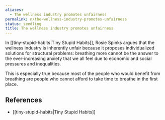 ```yaml
---
aliases:
  - The wellness industry promotes unfairness
permalink: n/the-wellness-industry-promotes-unfairness
status: seedling
title: The wellness industry promotes unfairness
---
```

In [[tiny-stupid-habits|Tiny Stupid Habits]], Rosie Spinks argues that the wellness industry is inherently unfair because it proposes individualized solutions for structural problems: breathing more cannot be the answer to the ever-increasing anxiety that we all feel due to economic and social pressures and inequalities.

This is especially true because most of the people who would benefit from breathing are people who cannot afford to take time to breathe in the first place.

## References

- [[tiny-stupid-habits|Tiny Stupid Habits]]
